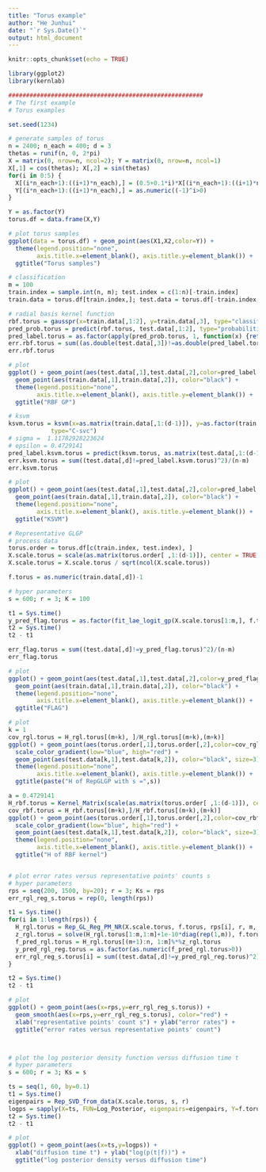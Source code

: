 ```yaml
---
title: "Torus example"
author: "He Junhui"
date: "`r Sys.Date()`"
output: html_document
---
```


```r
knitr::opts_chunk$set(echo = TRUE)
```

```r
library(ggplot2)
library(kernlab)
```

```r
#######################################################
# The first example
# Torus examples

set.seed(1234)
```

```r
# generate samples of torus
n = 2400; n_each = 400; d = 3
thetas = runif(n, 0, 2*pi)
X = matrix(0, nrow=n, ncol=2); Y = matrix(0, nrow=n, ncol=1)
X[,1] = cos(thetas); X[,2] = sin(thetas)
for(i in 0:5) {
  X[(i*n_each+1):((i+1)*n_each),] = (0.5+0.1*i)*X[(i*n_each+1):((i+1)*n_each),]
  Y[(i*n_each+1):((i+1)*n_each),] = as.numeric((-1)^i>0)
}

Y = as.factor(Y)
torus.df = data.frame(X,Y)
```

```r
# plot torus samples
ggplot(data = torus.df) + geom_point(aes(X1,X2,color=Y)) +
  theme(legend.position="none", 
        axis.title.x=element_blank(), axis.title.y=element_blank()) +
  ggtitle("Torus samples")
```


```r
# classification
m = 100
train.index = sample.int(n, m); test.index = c(1:n)[-train.index]
train.data = torus.df[train.index,]; test.data = torus.df[-train.index,]
```

```r
# radial basis kernel function
rbf.torus = gausspr(x=train.data[,1:2], y=train.data[,3], type="classification")
pred_prob.torus = predict(rbf.torus, test.data[,1:2], type="probabilities")
pred_label.torus = as.factor(apply(pred_prob.torus, 1, function(x) {return(which.max(x)-1)}))
err.rbf.torus = sum((as.double(test.data[,3])!=as.double(pred_label.torus))^2)/(n-m)
err.rbf.torus
```

```r
# plot
ggplot() + geom_point(aes(test.data[,1],test.data[,2],color=pred_label.torus)) + 
  geom_point(aes(train.data[,1],train.data[,2]), color="black") + 
  theme(legend.position="none", 
        axis.title.x=element_blank(), axis.title.y=element_blank()) + 
  ggtitle("RBF GP")
```

```r
# ksvm
ksvm.torus = ksvm(x=as.matrix(train.data[,1:(d-1)]), y=as.factor(train.data[,d]), 
            type="C-svc")
# sigma =  1.11782928223624 
# epsilon = 0.4729141
pred_label.ksvm.torus = predict(ksvm.torus, as.matrix(test.data[,1:(d-1)]))
err.ksvm.torus = sum((test.data[,d]!=pred_label.ksvm.torus)^2)/(n-m)
err.ksvm.torus
```


```r
# plot
ggplot() + geom_point(aes(test.data[,1],test.data[,2],color=pred_label.ksvm.torus)) + 
  geom_point(aes(train.data[,1],train.data[,2]), color="black") + 
  theme(legend.position="none", 
        axis.title.x=element_blank(), axis.title.y=element_blank()) + 
  ggtitle("KSVM")
```

```r
# Representative GLGP
# process data
torus.order = torus.df[c(train.index, test.index), ]
X.scale.torus = scale(as.matrix(torus.order[ ,1:(d-1)]), center = TRUE, scale = TRUE)
X.scale.torus = X.scale.torus / sqrt(ncol(X.scale.torus))

f.torus = as.numeric(train.data[,d])-1
```

```r
# hyper parameters
s = 600; r = 3; K = 100
```

```r
t1 = Sys.time()
y_pred_flag.torus = as.factor(fit_lae_logit_gp(X.scale.torus[1:m,], f.torus, X.scale.torus[(m+1):n,], s, r, K))
t2 = Sys.time()
t2 - t1
```

```r
err_flag.torus = sum((test.data[,d]!=y_pred_flag.torus)^2)/(n-m)
err_flag.torus
```

```r
# plot
ggplot() + geom_point(aes(test.data[,1],test.data[,2],color=y_pred_flag.torus)) + 
  geom_point(aes(train.data[,1],train.data[,2]), color="black") + 
  theme(legend.position="none", 
        axis.title.x=element_blank(), axis.title.y=element_blank()) + 
  ggtitle("FLAG")
```

```r
# plot
k = 1
cov_rgl.torus = H_rgl.torus[(m+k), ]/H_rgl.torus[(m+k),(m+k)]
ggplot() + geom_point(aes(torus.order[,1],torus.order[,2],color=cov_rgl.torus)) + 
  scale_color_gradient(low="blue", high="red") + 
  geom_point(aes(test.data[k,1],test.data[k,2]), color="black", size=3) + 
  theme(legend.position="none", 
        axis.title.x=element_blank(), axis.title.y=element_blank()) + 
  ggtitle(paste("H of RepGLGP with s =",s))

a = 0.4729141
H_rbf.torus = Kernel_Matrix(scale(as.matrix(torus.order[ ,1:(d-1)]), center = TRUE, scale = TRUE), a)
cov_rbf.torus = H_rbf.torus[(m+k),]/H_rbf.torus[(m+k),(m+k)]
ggplot() + geom_point(aes(torus.order[,1],torus.order[,2],color=cov_rbf.torus)) + 
  scale_color_gradient(low="blue", high="red") + 
  geom_point(aes(test.data[k,1],test.data[k,2]), color="black", size=3) + 
  theme(legend.position="none", 
        axis.title.x=element_blank(), axis.title.y=element_blank()) + 
  ggtitle("H of RBF kernel")


# plot error rates versus representative points' counts s
# hyper parameters
rps = seq(200, 1500, by=20); r = 3; Ks = rps
err_rgl_reg_s.torus = rep(0, length(rps))

t1 = Sys.time()
for(i in 1:length(rps)) {
  H_rgl.torus = Rep_GL_Reg_PM_NR(X.scale.torus, f.torus, rps[i], r, m, ks[i])
  z_rgl.torus = solve(H_rgl.torus[1:m,1:m]+1e-10*diag(rep(1,m)), f.torus)
  f_pred_rgl.torus = H_rgl.torus[(m+1):n, 1:m]%*%z_rgl.torus
  y_pred_rgl_reg.torus = as.factor(as.numeric(f_pred_rgl.torus>0))
  err_rgl_reg_s.torus[i] = sum((test.data[,d]!=y_pred_rgl_reg.torus)^2)/(n-m)
}

t2 = Sys.time()
t2 - t1

# plot
ggplot() + geom_point(aes(x=rps,y=err_rgl_reg_s.torus)) +
  geom_smooth(aes(x=rps,y=err_rgl_reg_s.torus), color="red") +
  xlab("representative points' count s") + ylab("error rates") + 
  ggtitle("error rates versus representative points' count")



# plot the log posterior density function versus diffusion time t
# hyper parameters
s = 600; r = 3; Ks = s

ts = seq(1, 60, by=0.1)
t1 = Sys.time()
eigenpairs = Rep_SVD_from_data(X.scale.torus, s, r)
logps = sapply(X=ts, FUN=Log_Posterior, eigenpairs=eigenpairs, Y=f.torus, K=K)
t2 = Sys.time()
t2 - t1

# plot
ggplot() + geom_point(aes(x=ts,y=logps)) +
  xlab("diffusion time t") + ylab("log(p(t|f))") +
  ggtitle("log posterior density versus diffusion time")



```

